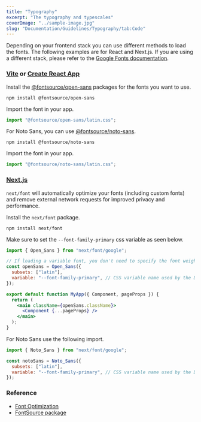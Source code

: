 ```yaml
---
title: "Typography"
excerpt: "The typography and typescales"
coverImage: "../sample-image.jpg"
slug: "Documentation/Guidelines/Typography/tab:Code"
---
```


Depending on your frontend stack you can use different methods to load the fonts. The following examples are for React and Next.js. If you are using a different stack, please refer to the [Google Fonts documentation](https://developers.google.com/fonts/docs/getting_started).

### [Vite](https://vitejs.dev/) or [Create React App](https://create-react-app.dev/)

Install the [@fontsource/open-sans](https://www.npmjs.com/package/@fontsource/open-sans) packages for the fonts you want to use.

```shell
npm install @fontsource/open-sans
```

Import the font in your app.

```jsx
import "@fontsource/open-sans/latin.css";
```

For Noto Sans, you can use [@fontsource/noto-sans](https://www.npmjs.com/package/@fontsource/noto-sans).

```shell
npm install @fontsource/noto-sans
```

Import the font in your app.

```jsx
import "@fontsource/noto-sans/latin.css";
```

### [Next.js](https://nextjs.org/)

`next/font` will automatically optimize your fonts (including custom fonts) and remove external network requests for improved privacy and performance.

Install the `next/font` package.

```shell
npm install next/font
```

Make sure to set the `--font-family-primary` css variable as seen below.

```jsx
import { Open_Sans } from "next/font/google";

// If loading a variable font, you don't need to specify the font weight
const openSans = Open_Sans({
  subsets: ["latin"],
  variable: "--font-family-primary", // CSS variable name used by the Design System
});

export default function MyApp({ Component, pageProps }) {
  return (
    <main className={openSans.className}>
      <Component {...pageProps} />
    </main>
  );
}
```

For Noto Sans use the following import.

```jsx
import { Noto_Sans } from "next/font/google";

const notoSans = Noto_Sans({
  subsets: ["latin"],
  variable: "--font-family-primary", // CSS variable name used by the Design System
});
```

### Reference

- [Font Optimization](https://nextjs.org/docs/pages/building-your-application/optimizing/fonts)
- [FontSource package](https://www.npmjs.com/package/@fontsource/open-sans)
